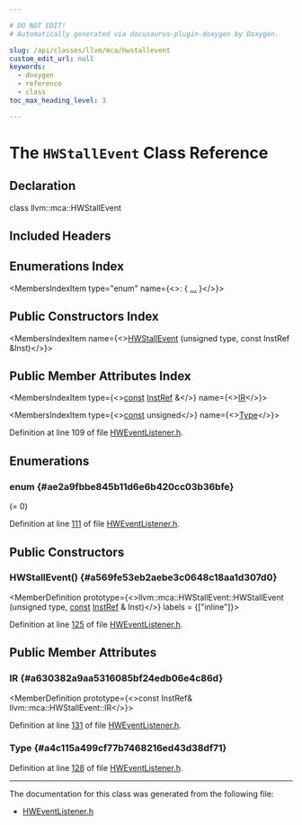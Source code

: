 ```yaml
---

# DO NOT EDIT!
# Automatically generated via docusaurus-plugin-doxygen by Doxygen.

slug: /api/classes/llvm/mca/hwstallevent
custom_edit_url: null
keywords:
  - doxygen
  - reference
  - class
toc_max_heading_level: 3

---
```





# The `HWStallEvent` Class Reference

<DoxygenPage pluginConfig={pluginConfig}>



## Declaration

<CodeBlock>class llvm::mca::HWStallEvent</CodeBlock>

## Included Headers

<IncludesList>
<IncludesListItem
  filePath="llvm/MCA/HWEventListener.h"
  permalink="/docs/api/files/include/include/llvm/include/llvm/mca/hweventlistener-h"
  isLocal="true" />
</IncludesList>

## Enumerations Index

<MembersIndex>

<MembersIndexItem
  type="enum"
  name={<>:  &#123; <a href="#ae2a9fbbe845b11d6e6b420cc03b36bfe">...</a> &#125;</>}>
</MembersIndexItem>

</MembersIndex>

## Public Constructors Index

<MembersIndex>

<MembersIndexItem
  name={<><a href="#a569fe53eb2aebe3c0648c18aa1d307d0">HWStallEvent</a> (unsigned type, const InstRef &amp;Inst)</>}>
</MembersIndexItem>

</MembersIndex>

## Public Member Attributes Index

<MembersIndex>

<MembersIndexItem
  type={<><a href="/docs/api/files/lib/lib/target/lib/target/aarch64/aarch64promoteconstant-cpp/#a90f8350fecae261c25be85d38b451bff">const</a> <a href="/docs/api/classes/llvm/mca/instref">InstRef</a> &amp;</>}
  name={<><a href="#a630382a9aa5316085bf24edb06e4c86d">IR</a></>}>
</MembersIndexItem>

<MembersIndexItem
  type={<><a href="/docs/api/files/lib/lib/target/lib/target/aarch64/aarch64promoteconstant-cpp/#a90f8350fecae261c25be85d38b451bff">const</a> unsigned</>}
  name={<><a href="#a4c115a499cf77b7468216ed43d38df71">Type</a></>}>
</MembersIndexItem>

</MembersIndex>


Definition at line 109 of file <a href="/docs/api/files/include/include/llvm/include/llvm/mca/hweventlistener-h">HWEventListener.h</a>.

<SectionDefinition>

## Enumerations

### enum  {#ae2a9fbbe845b11d6e6b420cc03b36bfe}

<MemberDefinition
  prototype="enum llvm::mca::HWStallEvent::GenericEventType ">

<EnumerationList title="Enumeration values">

<Link id="ae2a9fbbe845b11d6e6b420cc03b36bfeabf1a151e95c703975f7072cfb63fd649" />
<EnumerationListItem name="Invalid">
 (= 0)
</EnumerationListItem>

<Link id="ae2a9fbbe845b11d6e6b420cc03b36bfea31e8e235a625ea33b7f1180e767e323f" />
<EnumerationListItem name="RegisterFileStall">

</EnumerationListItem>

<Link id="ae2a9fbbe845b11d6e6b420cc03b36bfeab06703d068f494593920ff991c930a5e" />
<EnumerationListItem name="RetireControlUnitStall">

</EnumerationListItem>

<Link id="ae2a9fbbe845b11d6e6b420cc03b36bfeaaf4d54cc1f598419c7036119e840ffb0" />
<EnumerationListItem name="DispatchGroupStall">

</EnumerationListItem>

<Link id="ae2a9fbbe845b11d6e6b420cc03b36bfea591c5fa7c65121dbb25aed287f1bccfc" />
<EnumerationListItem name="SchedulerQueueFull">

</EnumerationListItem>

<Link id="ae2a9fbbe845b11d6e6b420cc03b36bfea616d68f09643a599635a6b288985f66d" />
<EnumerationListItem name="LoadQueueFull">

</EnumerationListItem>

<Link id="ae2a9fbbe845b11d6e6b420cc03b36bfeaef9e06654d5b71d1f82fbdc7a3974748" />
<EnumerationListItem name="StoreQueueFull">

</EnumerationListItem>

<Link id="ae2a9fbbe845b11d6e6b420cc03b36bfea827c9bdf7fdcb13ef2c797c516b5f7b4" />
<EnumerationListItem name="CustomBehaviourStall">

</EnumerationListItem>

<Link id="ae2a9fbbe845b11d6e6b420cc03b36bfea92ee25296c655c612fba8d7c613dc66c" />
<EnumerationListItem name="LastGenericEvent">

</EnumerationListItem>

</EnumerationList>

Definition at line <a href="/docs/api/files/include/include/llvm/include/llvm/mca/hweventlistener-h/#l00111">111</a> of file <a href="/docs/api/files/include/include/llvm/include/llvm/mca/hweventlistener-h">HWEventListener.h</a>.
</MemberDefinition>

</SectionDefinition>

<SectionDefinition>

## Public Constructors

### HWStallEvent() {#a569fe53eb2aebe3c0648c18aa1d307d0}

<MemberDefinition
  prototype={<>llvm::mca::HWStallEvent::HWStallEvent (unsigned type, <a href="/docs/api/files/lib/lib/target/lib/target/aarch64/aarch64promoteconstant-cpp/#a90f8350fecae261c25be85d38b451bff">const</a> <a href="/docs/api/classes/llvm/mca/instref">InstRef</a> &amp; Inst)</>}
  labels = {["inline"]}>

Definition at line <a href="/docs/api/files/include/include/llvm/include/llvm/mca/hweventlistener-h/#l00125">125</a> of file <a href="/docs/api/files/include/include/llvm/include/llvm/mca/hweventlistener-h">HWEventListener.h</a>.
</MemberDefinition>

</SectionDefinition>

<SectionDefinition>

## Public Member Attributes

### IR {#a630382a9aa5316085bf24edb06e4c86d}

<MemberDefinition
  prototype={<>const InstRef&amp; llvm::mca::HWStallEvent::IR</>}>

Definition at line <a href="/docs/api/files/include/include/llvm/include/llvm/mca/hweventlistener-h/#l00131">131</a> of file <a href="/docs/api/files/include/include/llvm/include/llvm/mca/hweventlistener-h">HWEventListener.h</a>.
</MemberDefinition>

### Type {#a4c115a499cf77b7468216ed43d38df71}

<MemberDefinition
  prototype="const unsigned llvm::mca::HWStallEvent::Type">

Definition at line <a href="/docs/api/files/include/include/llvm/include/llvm/mca/hweventlistener-h/#l00128">128</a> of file <a href="/docs/api/files/include/include/llvm/include/llvm/mca/hweventlistener-h">HWEventListener.h</a>.
</MemberDefinition>

</SectionDefinition>

<hr/>

The documentation for this class was generated from the following file:

<ul>
<li><a href="/docs/api/files/include/include/llvm/include/llvm/mca/hweventlistener-h">HWEventListener.h</a></li>
</ul>

</DoxygenPage>
